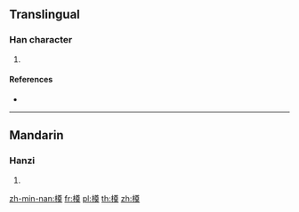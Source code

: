 ==Translingual==

===Han character===
{{Han char|rn=75|rad=木|as=12|sn=16|four=|canj=DTWK}}

# {{defn|Han|sort=木12}}

====References====
* {{Han ref|kx=0552.110|dkj=15507|dj=0941.030|hdz=21294.010|uh=6A42|ud=27202}}

----

==Mandarin==

===Hanzi===
{{cmn-hanzi|pin=[[diàn]] ([[dian4]]), [[mú]] ([[mu2]])|wg=tien<sup>4</sup>, mu<sup>2</sup>}}

# {{defn|lang=cmn|sort=木12}}

[[zh-min-nan:橂]]
[[fr:橂]]
[[pl:橂]]
[[th:橂]]
[[zh:橂]]